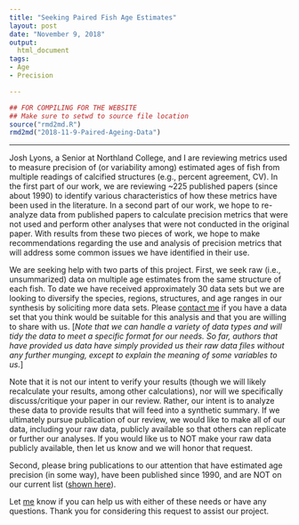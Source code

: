 ```yaml
---
title: "Seeking Paired Fish Age Estimates"
layout: post
date: "November 9, 2018"
output:
  html_document
tags:
- Age
- Precision

---
```

```r
## FOR COMPILING FOR THE WEBSITE
## Make sure to setwd to source file location
source("rmd2md.R")
rmd2md("2018-11-9-Paired-Ageing-Data")
```

----

Josh Lyons, a Senior at Northland College, and I are reviewing metrics used to measure precision of (or variability among) estimated ages of fish from multiple readings of calcified structures (e.g., percent agreement, CV). In the first part of our work, we are reviewing ~225 published papers (since about 1990) to identify various characteristics of how these metrics have been used in the literature. In a second part of our work, we hope to re-analyze data from published papers to calculate precision metrics that were not used and perform other analyses that were not conducted in the original paper. With results from these two pieces of work, we hope to make recommendations regarding the use and analysis of precision metrics that will address some common issues we have identified in their use.

We are seeking help with two parts of this project. First, we seek raw (i.e., unsummarized) data on multiple age estimates from the same structure of each fish. To date we have received approximately 30 data sets but we are looking to diversify the species, regions, structures, and age ranges in our synthesis by soliciting more data sets. Please [contact me](mailto:derek@derekogle.com) if you have a data set that you think would be suitable for this analysis and that you are willing to share with us. [*Note that we can handle a variety of data types and will tidy the data to meet a specific format for our needs. So far, authors that have provided us data have simply provided us their raw data files without any further munging, except to explain the meaning of some variables to us.*]

Note that it is not our intent to verify your results (though we will likely recalculate your results, among other calculations), nor will we specifically discuss/critique your paper in our review. Rather, our intent is to analyze these data to provide results that will feed into a synthetic summary. If we ultimately pursue publication of our review, we would like to make all of our data, including your raw data, publicly available so that others can replicate or further our analyses. If you would like us to NOT make your raw data publicly available, then let us know and we will honor that request.

Second, please bring publications to our attention that have estimated age precision (in some way), have been published since 1990, and are NOT on our current list ([shown here](https://docs.google.com/viewer?url=https://github.com/droglenc/AgePrecision/blob/master/docs/LitReview_List.pdf)).

Let [me](mailto:derek@derekogle.com) know if you can help us with either of these needs or have any questions. Thank you for considering this request to assist our project.
